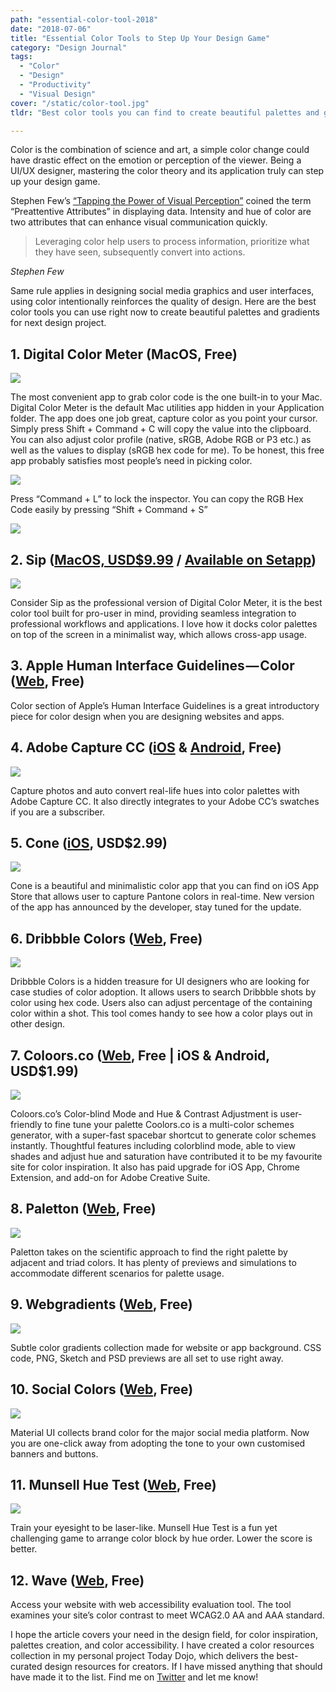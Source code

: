 ```yaml
---
path: "essential-color-tool-2018"
date: "2018-07-06"
title: "Essential Color Tools to Step Up Your Design Game"
category: "Design Journal"
tags: 
  - "Color"
  - "Design"
  - "Productivity"
  - "Visual Design"
cover: "/static/color-tool.jpg"
tldr: "Best color tools you can find to create beautiful palettes and gradients for your next design project."

---
```


Color is the combination of science and art, a simple color change could have drastic effect on the emotion or perception of the viewer. Being a UI/UX designer, mastering the color theory and its application truly can step up your design game.

Stephen Few’s [“Tapping the Power of Visual Perception”](https://www.perceptualedge.com/articles/ie/visual_perception.pdf) coined the term “Preattentive Attributes” in displaying data. Intensity and hue of color are two attributes that can enhance visual communication quickly. 

> Leveraging color help users to process information, prioritize what they have seen, subsequently convert into actions. 

<cite>Stephen Few</cite>

Same rule applies in designing social media graphics and user interfaces, using color intentionally reinforces the quality of design. Here are the best color tools you can use right now to create beautiful palettes and gradients for next design project.

## 1. Digital Color Meter (MacOS, Free)

![](/static/color-tool-2.jpg)

The most convenient app to grab color code is the one built-in to your Mac. Digital Color Meter is the default Mac utilities app hidden in your Application folder. The app does one job great, capture color as you point your cursor. Simply press Shift + Command + C will copy the value into the clipboard. You can also adjust color profile (native, sRGB, Adobe RGB or P3 etc.) as well as the values to display (sRGB hex code for me). To be honest, this free app probably satisfies most people’s need in picking color.

![](/static/color-tool-3.gif)

Press “Command + L” to lock the inspector. You can copy the RGB Hex Code easily by pressing “Shift + Command + S”

![](/static/color-tool-4.gif)

## 2. Sip ([MacOS, USD$9.99](https://sipapp.io/?ref=todaydojo) / [Available on Setapp](https://setapp.com/get/sip?utm_medium=affiliate+program&utm_source=14&utm_campaign=sipapp.io))

![](/static/color-tool-5.jpg)

Consider Sip as the professional version of Digital Color Meter, it is the best color tool built  for pro-user in mind, providing seamless integration to professional workflows and applications. I love how it docks color palettes on top of the screen in a minimalist way, which allows cross-app usage.

## 3. Apple Human Interface Guidelines — Color ([Web](https://developer.apple.com/design/human-interface-guidelines/macos/visual-design/color/), Free)

Color section of Apple’s Human Interface Guidelines is a great introductory piece for color design when you are designing websites and apps.

## 4. Adobe Capture CC ([iOS](https://itunes.apple.com/us/app/adobe-capture-cc/id1040200189?mt=8&at=10lSkU) & [Android](https://play.google.com/store/apps/details?id=com.adobe.creativeapps.gather), Free)

![](/static/color-tool-6.png)


Capture photos and auto convert real-life hues into color palettes with Adobe Capture CC. It also directly integrates to your Adobe CC’s swatches if you are a subscriber.

## 5. Cone ([iOS](https://itunes.apple.com/us/app/cone-live-color-picker/id1221305627?mt=8&at=10lSkU), USD$2.99)
![](/static/color-tool-7.jpg)

Cone is a beautiful and minimalistic color app that you can find on iOS App Store that allows user to capture Pantone colors in real-time. New version of the app has announced by the developer, stay tuned for the update.

## 6. Dribbble Colors ([Web](https://dribbble.com/colors/), Free)
![](/static/color-tool-8.png)

Dribbble Colors is a hidden treasure for UI designers who are looking for case studies of color adoption. It allows users to search Dribbble shots by color using hex code. Users also can adjust percentage of the containing color within a shot. This tool comes handy to see how a color plays out in other design.

## 7. Coloors.co ([Web](http://coloors.co/?ref=todaydojo), Free | iOS & Android, USD$1.99)
![](/static/color-tool-9.gif)

Coloors.co’s Color-blind Mode and Hue & Contrast Adjustment is user-friendly to fine tune your palette
Coolors.co is a multi-color schemes generator, with a super-fast spacebar shortcut to generate color schemes instantly. Thoughtful features including colorblind mode, able to view shades and adjust hue and saturation have contributed it to be my favourite site for color inspiration. It also has paid upgrade for iOS App, Chrome Extension, and add-on for Adobe Creative Suite.

## 8. Paletton ([Web](http://www.paletton.com/?ref=todaydojo), Free)
![](/static/color-tool-10.png)

Paletton takes on the scientific approach to find the right palette by adjacent and triad colors. It has plenty of previews and simulations to accommodate different scenarios for palette usage.

## 9. Webgradients ([Web](https://webgradients.com/?ref=todaydojo), Free)
![](/static/color-tool-11.png)

Subtle color gradients collection made for website or app background. CSS code, PNG, Sketch and PSD previews are all set to use right away.

## 10. Social Colors ([Web](https://www.materialui.co/socialcolors), Free)
![](/static/color-tool-12.png)

Material UI collects brand color for the major social media platform. Now you are one-click away from adopting the tone to your own customised banners and buttons.

## 11. Munsell Hue Test ([Web](http://www.colormunki.com/game/huetest_kiosk?ref=todaydojo), Free)
![](/static/color-tool-13.png)

Train your eyesight to be laser-like. Munsell Hue Test is a fun yet challenging game to arrange color block by hue order. Lower the score is better.

## 12. Wave ([Web](http://wave.webaim.org/), Free)

Access your website with web accessibility evaluation tool. The tool examines your site’s color contrast to meet WCAG2.0 AA and AAA standard.

I hope the article covers your need in the design field, for color inspiration, palettes creation, and color accessibility. I have created a color resources collection in my personal project Today Dojo, which delivers the best-curated design resources for creators. If I have missed anything that should have made it to the list. Find me on [Twitter](http://www.twitter.com/desktopofsamuel) and let me know! 






